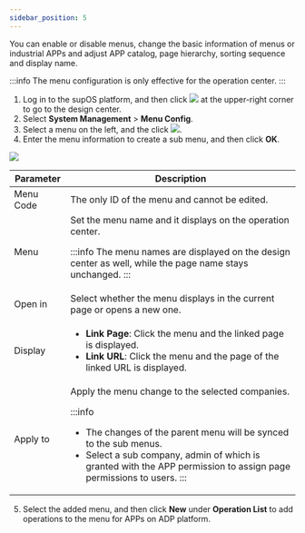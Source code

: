```yaml
---
sidebar_position: 5
---
```



You can enable or disable menus, change the basic information of menus or industrial APPs and adjust APP catalog, page hierarchy, sorting sequence and display name.

:::info
The menu configuration is only effective for the operation center.
:::

1. Log in to the supOS platform, and then click <img src="https://wordpressfreezonex.oss-accelerate.aliyuncs.com/platform/7.png"/> at the upper-right corner to go to the design center.
2. Select <strong>System Management</strong> > <strong>Menu Config</strong>.
3. Select a menu on the left, and the click <img src="https://wordpressfreezonex.oss-accelerate.aliyuncs.com/platform/28.png"/>.
4. Enter the menu information to create a sub menu, and then click <strong>OK</strong>.

<img width={450} src="https://wordpressfreezonex.oss-accelerate.aliyuncs.com/platform/45.png"/>

<table>
<colgroup>
<col style={{ width: "23.474178403755868%" }} />
<col style={{ width: "76.52582159624413%" }} />
</colgroup>
<thead>
<tr>
<th>
Parameter
</th>
<th>
Description
</th>
</tr>
</thead>
<tbody>
<tr>
<td>
Menu Code
</td>
<td>
The only ID of the menu and cannot be edited.
</td>
</tr>
<tr>
<td>
Menu
</td>
<td>
Set the menu name and it displays on the operation center.

:::info
The menu names are displayed on the design center as well, while the page name stays unchanged.
:::

</td>
</tr>
<tr>
<td>
Open in
</td>
<td>
Select whether the menu displays in the current page or opens a new one.
</td>
</tr>
<tr>
<td>
Display
</td>
<td>
<ul>
<li>
<strong>Link Page</strong>: Click the menu and the linked page is displayed.
</li>
<li>
<strong>Link URL</strong>: Click the menu and the page of the linked URL is displayed.
</li>
</ul>
</td>
</tr>
<tr>
<td>
Apply to
</td>
<td>
Apply the menu change to the selected companies.

:::info
- The changes of the parent menu will be synced to the sub menus.
- Select a sub company, admin of which is granted with the APP permission to assign page permissions to users.
:::

</td>
</tr>
</tbody>
</table>

5. Select the added menu, and then click <strong>New</strong> under <strong>Operation List</strong> to add operations to the menu for APPs on ADP platform.